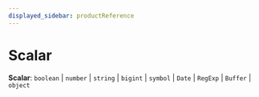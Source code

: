 ```yaml
---
displayed_sidebar: productReference
---
```



# Scalar

 **Scalar**: `boolean` \| `number` \| `string` \| `bigint` \| `symbol` \| `Date` \| `RegExp` \| `Buffer` \| `object`
